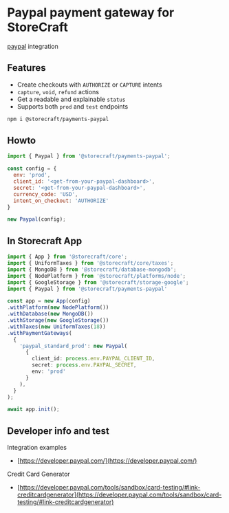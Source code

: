 # Paypal payment gateway for **StoreCraft**

[paypal](https://developer.paypal.com/docs/checkout/) integration

## Features
- Create checkouts with `AUTHORIZE` or `CAPTURE` intents
- `capture`, `void`, `refund` actions
- Get a readable and explainable `status`
- Supports both `prod` and `test` endpoints

```bash
npm i @storecraft/payments-paypal
```

## Howto

```js
import { Paypal } from '@storecraft/payments-paypal';

const config = {
  env: 'prod',
  client_id: '<get-from-your-paypal-dashboard>',
  secret: '<get-from-your-paypal-dashboard>',
  currency_code: 'USD',
  intent_on_checkout: 'AUTHORIZE'
}

new Paypal(config);
```

## In Storecraft App

```ts
import { App } from '@storecraft/core';
import { UniformTaxes } from '@storecraft/core/taxes';
import { MongoDB } from '@storecraft/database-mongodb';
import { NodePlatform } from '@storecraft/platforms/node';
import { GoogleStorage } from '@storecraft/storage-google';
import { Paypal } from '@storecraft/payments-paypal'

const app = new App(config)
.withPlatform(new NodePlatform())
.withDatabase(new MongoDB())
.withStorage(new GoogleStorage())
.withTaxes(new UniformTaxes(18))
.withPaymentGateways(
  {
    'paypal_standard_prod': new Paypal(
      { 
        client_id: process.env.PAYPAL_CLIENT_ID, 
        secret: process.env.PAYPAL_SECRET, 
        env: 'prod' 
      }
    ),
  }
);

await app.init();

```

## Developer info and test

Integration examples
- [https://developer.paypal.com/](https://developer.paypal.com/)

Credit Card Generator
- [https://developer.paypal.com/tools/sandbox/card-testing/#link-creditcardgenerator](https://developer.paypal.com/tools/sandbox/card-testing/#link-creditcardgenerator)
